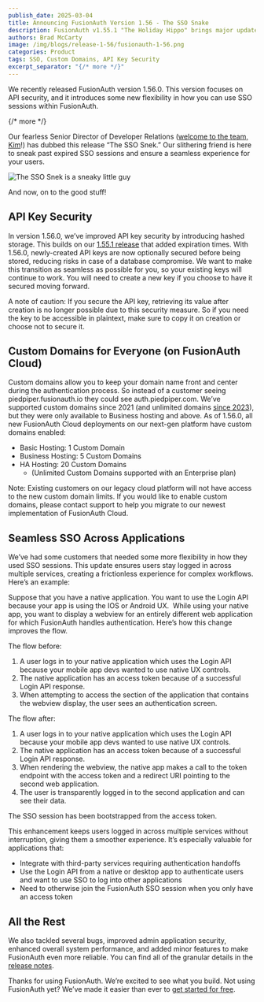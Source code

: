 ```yaml
---
publish_date: 2025-03-04
title: Announcing FusionAuth Version 1.56 - The SSO Snake
description: FusionAuth v1.55.1 "The Holiday Hippo" brings major updates including SAML encryption support, enhanced API key security with via expiration, configurable lambda timeouts, and more. 
authors: Brad McCarty
image: /img/blogs/release-1-56/fusionauth-1-56.png
categories: Product
tags: SSO, Custom Domains, API Key Security
excerpt_separator: "{/* more */}"
---
```


We recently released FusionAuth version 1.56.0. This version focuses on API security, and it introduces some new flexibility in how you can use SSO sessions within FusionAuth.

{/* more */}

Our fearless Senior Director of Developer Relations ([welcome to the team, Kim](https://www.linkedin.com/posts/fusionauth_this-week-we-are-super-excited-to-welcome-activity-7301000700145131520-FkVA?utm_source=share&utm_medium=member_desktop&rcm=ACoAAAGscwkBMMEEWM3JSitpba873aUwI_0jz6Q)!) has dubbed this release “The SSO Snek.” Our slithering friend is here to sneak past expired SSO sessions and ensure a seamless experience for your users.

![The SSO Snek is a sneaky little guy](/img/blogs/release-1-56/sso-snake.jpg)

And now, on to the good stuff!

## API Key Security

In version 1.56.0, we’ve improved API key security by introducing hashed storage. This builds on our [1.55.1 release](/blog/announcing-fusionauth-1-55) that added expiration times. With 1.56.0, newly-created API keys are now optionally secured before being stored, reducing risks in case of a database compromise. We want to make this transition as seamless as possible for you, so your existing keys will continue to work. You will need to create a new key if you choose to have it secured moving forward.

A note of caution: If you secure the API key, retrieving its value after creation is no longer possible due to this security measure. So if you need the key to be accessible in plaintext, make sure to copy it on creation or choose not to secure it.

## Custom Domains for Everyone (on FusionAuth Cloud)

Custom domains allow you to keep your domain name front and center during the authentication process. So instead of a customer seeing piedpiper.fusionauth.io they could see auth.piedpiper.com. We’ve supported custom domains since 2021 (and unlimited domains [since 2023](/blog/introducing-unlimited-custom-domains-for-fusionauth-cloud)), but they were only available to Business hosting and above. As of 1.56.0, all new FusionAuth Cloud deployments on our next-gen platform have custom domains enabled:

- Basic Hosting: 1 Custom Domain
- Business Hosting: 5 Custom Domains
- HA Hosting: 20 Custom Domains
  - (Unlimited Custom Domains supported with an Enterprise plan)

Note: Existing customers on our legacy cloud platform will not have access to the new custom domain limits. If you would like to enable custom domains, please contact support to help you migrate to our newest implementation of FusionAuth Cloud.

## Seamless SSO Across Applications

We’ve had some customers that needed some more flexibility in how they used SSO sessions. This update ensures users stay logged in across multiple services, creating a frictionless experience for complex workflows. Here’s an example:

Suppose that you have a native application. You want to use the Login API because your app is using the IOS or Android UX.  While using your native app, you want to display a webview for an entirely different web application for which FusionAuth handles authentication. Here’s how this change improves the flow.

The flow before:

1. A user logs in to your native application which uses the Login API because your mobile app devs wanted to use native UX controls.
2. The native application has an access token because of a successful Login API response.
3. When attempting to access the section of the application that contains the webview display, the user sees an authentication screen.

The flow after:

1. A user logs in to your native application which uses the Login API because your mobile app devs wanted to use native UX controls.
2. The native application has an access token because of a successful Login API response.
3. When rendering the webview, the native app makes a call to the token endpoint with the access token and a redirect URI pointing to the second web application.
4. The user is transparently logged in to the second application and can see their data.

The SSO session has been bootstrapped from the access token.

This enhancement keeps users logged in across multiple services without interruption, giving them a smoother experience. It’s especially valuable for applications that:

- Integrate with third-party services requiring authentication handoffs
- Use the Login API from a native or desktop app to authenticate users and want to use SSO to log into other applications
- Need to otherwise join the FusionAuth SSO session when you only have an access token

## All the Rest

We also tackled several bugs, improved admin application security, enhanced overall system performance, and added minor features to make FusionAuth even more reliable. You can find all of the granular details in the [release notes](/docs/release-notes/).

Thanks for using FusionAuth. We’re excited to see what you build. Not using FusionAuth yet? We’ve made it easier than ever to [get started for free](/get-started).
